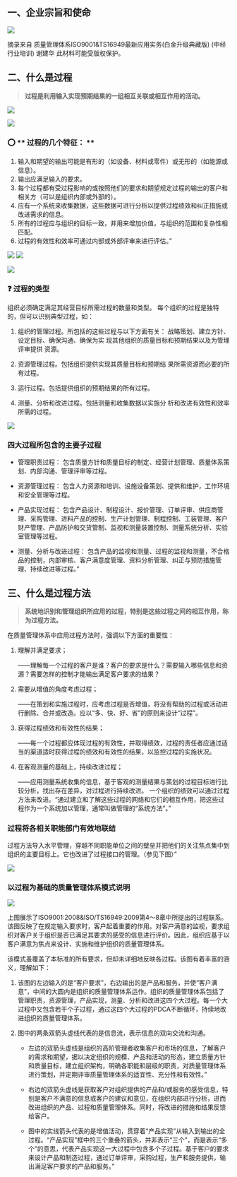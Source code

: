 ## 一、企业宗旨和使命

![](/images/企业宗旨.png)




摘录来自
质量管理体系ISO9001&TS16949最新应用实务(白金升级典藏版) (中经行业培训)
谢建华
此材料可能受版权保护。

##  二、什么是过程 

> <B> 过程是利用输入实现预期结果的一组相互关联或相互作用的活动。 </B>

![](/images/什么是过程1.png)

![](/images/什么是过程.png)
 
### :o: ** 过程的几个特征： **  


1. 输入和期望的输出可能是有形的（如设备、材料或零件）或无形的（如能源或信息）。
2. 输出应满足输入的要求。
3. 每个过程都有受过程影响的或按照他们的要求和期望规定过程的输出的客户和相关方（可以是组织内部或外部的）。
4. 应有一个系统来收集数据，这些数据可进行分析以提供过程绩效和纠正措施或改进需求的信息。
5. 所有的过程应与组织的目标一致，并用来增加价值，与组织的范围和复杂性相匹配。
6. 过程的有效性和效率可通过内部或外部评审来进行评估。”

![](/images/相互关联的过程.png)
![](/images/典型过程示例.png)

![](/images/过程间的相互关系示例.png)

### :question: 过程的类型
组织必须确定满足其经营目标所需过程的数量和类型。
每个组织的过程是独特的，但可以识别典型过程，如：

1. <x>组织的管理过程</x>。所包括的这些过程与以下方面有关：
战略策划、建立方针、设定目标、确保沟通、确保为实
现其他组织的质量目标和预期结果以及为管理评审提供
资源。

2. <x>资源管理过程</x>。包括组织提供实现其质量目标和预期结
果所需资源而必要的所有过程。

3. <x>运行过程</x>。包括提供组织的预期结果的所有过程。

4. <x>测量、分析和改进过程</x>。包括测量和收集数据以实施分
析和改进有效性和效率所需的过程。

![](/images/过程的类型.png)


### 四大过程所包含的主要子过程

- 管理职责过程：
 包含质量方针和质量目标的制定、经营计划管理、质量体系策划、内部沟通、管理评审等过程。

- 资源管理过程：
 包含人力资源和培训、设施设备策划、提供和维护，工作环境和安全管理等过程。

- 产品实现过程：
 包含产品设计、制程设计、报价管理、订单评审、供应商管理、采购管理、进料产品的控制、生产计划管理、制程控制、工装管理、客户财产管理、产品防护和交货管制、监视和测量装置控制、测量系统分析、实验室管理等过程。

- 测量、分析与改进过程：
 包含产品的监视和测量、过程的监视和测量，不合格品的控制，内部审核、客户满意度管理、资料分析管理、纠正与预防措施管理、持续改进等过程。”

 
## 三、什么是过程方法

> <B>系统地识别和管理组织所应用的过程，特别是这些过程之间的相互作用，称为过程方法。</B>
 
 在质量管理体系中应用过程方法时，强调以下方面的重要性：
1. <y>理解并满足要求</y>；

    ——理解每一个过程的客户是谁？客户的要求是什么？需要输入哪些信息和资源？需要怎样的控制才能输出满足客户要求的结果？
2. <y>需要从增值的角度考虑过程</y>；

    ——在策划和实施过程时，应考虑过程是否增值，将没有帮助的过程或活动进行删除、合并或改造。应以“多、快、好、省”的原则来设计“过程”。
3. <y>获得过程绩效和有效性的结果</y>；

    ——每一个过程都应体现过程的有效性，并取得绩效，过程的责任者应通过适当的渠道适时获得过程的绩效和有效性的结果，以监控过程的实施状况。
4. <y>在客观测量的基础上，持续改进过程</y>；

    ——应用测量系统收集的信息，基于客观的测量结果与策划的过程目标进行比较分析，找出存在差异，对过程进行持续改进。
    一个组织的绩效可以通过过程方法来改进。“通过建立和了解这些过程的网络和它们的相互作用，把这些过程作为一个系统加以管理，通常叫做管理的“系统方法”。”

###  过程将各相关职能部门有效地联结
过程方法导入水平管理，穿越不同职能单位之间的壁垒并把他们的关注焦点集中到组织的主要目标上。它也改进了过程接口的管理。（参见下图）”

 ![](/images/过程方法间的接口.png)


###  以过程为基础的质量管理体系模式说明 


 ![](/images/过程管理体系.png)

上图展示了ISO9001:2008&ISO/TS16949:2009第4～8章中所提出的过程联系。该图反映了在规定输入要求时，客户起着重要的作用。对客户满意的监视，要求组织对客户关于组织是否已满足其要求的感受的信息进行评价。因此，组织应基于以客户满意为焦点来设计、实施和维护组织的质量管理体系。

该模式虽覆盖了本标准的所有要求，但却未详细地反映各过程。该图有着丰富的涵义，理解如下：
1. 该图的左边输入的是“客户要求”，右边输出的是产品和服务，并使“客户满意”，中间的大圆内是组织的质量管理体系运作。组织的质量管理体系包括了管理职责，资源管理，产品实现，测量、分析和改进这四个大过程。每一个大过程中又包含若干个子过程，通过这四个大过程的PDCA不断循环，持续地改进组织的质量管理体系。
 2. 图中的两条双箭头虚线代表的是信息流，表示信息的双向交流和沟通。

    - 左边的双箭头虚线是组织的高阶管理者收集客户和市场的信息，了解客户的需求和期望，据以决定组织的规模、产品和活动的形态，建立质量方针和质量目标，建立组织架构，明确各职能和层级的职责，对质量管理体系进行策划，并定期评审质量管理体系的适宜性、充分性和有效性。”

    - 右边的双箭头虚线是获取客户对组织提供的产品和/或服务的感受信息，特别是客户不满意的信息或客户的建议和意见，在组织内部进行分析，进而改进组织的产品、过程和质量管理体系。同时，将改进的措施和结果反馈给客户。
    
    - 图中的实线箭头代表的是增值活动，贯穿着“产品实现”从输入到输出的全过程。“产品实现”框中的三个重叠的箭头，并非表示“三个”，而是表示“多个”的意思，代表产品实现这一大过程中包含多个子过程。基于客户的要求来设计产品和制造过程，通过订单评审，采购过程，生产和服务提供，输出满足客户要求的产品和服务。”
 
